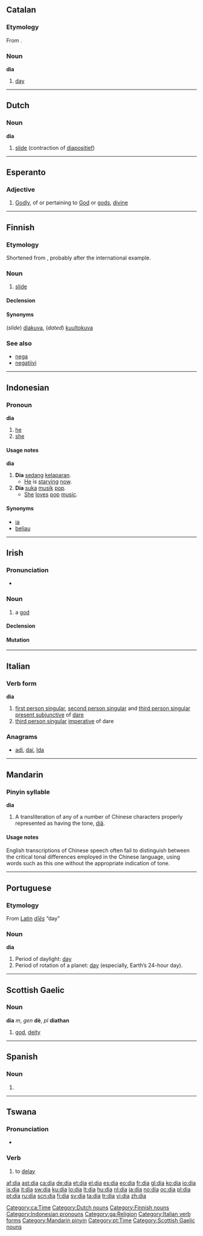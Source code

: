{{also|Appendix:Variations of "dia"}}
==Catalan==

===Etymology===
From {{etyl|la|ca}} {{term|dies|diēs|lang=la}}.

===Noun===
'''dia''' {{m}}

# [[day]]

[[Category:ca:Time]]

----

==Dutch==

===Noun===
'''dia''' {{m}}

# {{photography|lang=nl}} [[slide]] (contraction of [[diapositief]])

[[Category:Dutch nouns]]

----

==Esperanto==

===Adjective===
{{infl|eo|adjective}}

# [[godly|Godly]], of or pertaining to [[God]] or [[gods]], [[divine]]

----

==Finnish==

===Etymology===
Shortened from {{term|diapositiivi}}, probably after the international example.

===Noun===
{{fi-noun|di|type=kala}}

# {{photography|lang=fi}} [[slide]]

====Declension====
{{fi-decl-kala|di}}

====Synonyms====
(''slide'') [[diakuva]], (''dated'') [[kuultokuva]]

===See also===
* [[nega]]
* [[negatiivi]]

[[Category:Finnish nouns]]

----

==Indonesian==

===Pronoun===
'''dia'''

# [[he]]
# [[she]]

====Usage notes====
'''dia'''

# '''Dia''' [[sedang]] [[lapar|kelaparan]].
#* [[he|He]] is [[starve|starving]] [[now]].
# '''Dia''' [[suka]] [[musik]] [[pop]].
#* [[she|She]] [[love]]s [[pop]] [[music]].

====Synonyms====
* [[ia]]
* [[beliau]]

[[Category:Indonesian pronouns]]

----

==Irish==

===Pronunciation===
* {{IPA|lang=ga|[dʲiə]}}

===Noun===
{{infl|ga|noun|g=m}}

# a [[god]]

====Declension====
{{ga-noun-m-irreg|d|ia|é|éithe|éithe}}

====Mutation====
{{ga mut cons|d|ia}}

[[Category:ga:Religion]]

----

==Italian==

===Verb form===
'''dia'''

# [[first person singular]], [[second person singular]] and [[third person singular]] [[present subjunctive]] of [[dare#Italian|dare]]
# [[third person singular]] [[imperative]] of dare

===Anagrams===
* {{alphagram|adi}} [[adì#Italian|adì]], [[dai#Italian|dai]], [[Ida#Italian|Ida]]
[[Category:Italian verb forms]]
----
==Mandarin==

===Pinyin syllable===
'''dia'''

# A transliteration of any of a number of Chinese characters properly represented as having the tone, [[diǎ]].

====Usage notes====
English transcriptions of Chinese speech often fail to distinguish between the critical tonal differences employed in the Chinese language, using words such as this one without the appropriate indication of tone.

[[Category:Mandarin pinyin]]

----

==Portuguese==

===Etymology===
From [[Latin]] ''[[dies#Latin|dīēs]]'' “day”

===Noun===
'''dia''' {{m}}

# Period of daylight: [[day]]
# Period of rotation of a planet: [[day]] (especially, Earth’s 24-hour day).

[[Category:pt:Time]]

----

==Scottish Gaelic==

===Noun===
'''dia''' ''m'', ''gen'' '''dè''', ''pl'' '''diathan'''

# [[god]], [[deity]]

[[Category:Scottish Gaelic nouns]]

----

==Spanish==

===Noun===
{{infl|es|misspelling}}

# {{nonstandard spelling of|lang=es|día}}

----

==Tswana==
===Pronunciation===
*{{IPA|/ˈdi.a/|lang=tn}}

===Verb===
{{infl|tn|verb|head=go dia}}

# to [[delay]]

[[af:dia]]
[[ast:dia]]
[[ca:dia]]
[[de:dia]]
[[et:dia]]
[[el:dia]]
[[es:dia]]
[[eo:dia]]
[[fr:dia]]
[[gl:dia]]
[[ko:dia]]
[[io:dia]]
[[is:dia]]
[[it:dia]]
[[sw:dia]]
[[ku:dia]]
[[lo:dia]]
[[lt:dia]]
[[hu:dia]]
[[nl:dia]]
[[ja:dia]]
[[no:dia]]
[[oc:dia]]
[[pl:dia]]
[[pt:dia]]
[[ru:dia]]
[[scn:dia]]
[[fi:dia]]
[[sv:dia]]
[[ta:dia]]
[[tr:dia]]
[[vi:dia]]
[[zh:dia]]